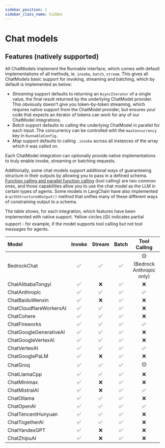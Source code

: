 ```yaml
---
sidebar_position: 1
sidebar_class_name: hidden
---
```


# Chat models

## Features (natively supported)

All ChatModels implement the Runnable interface, which comes with default implementations of all methods, ie. `invoke`, `batch`, `stream`. This gives all ChatModels basic support for invoking, streaming and batching, which by default is implemented as below:

- _Streaming_ support defaults to returning an `AsyncIterator` of a single value, the final result returned by the underlying ChatModel provider. This obviously doesn't give you token-by-token streaming, which requires native support from the ChatModel provider, but ensures your code that expects an iterator of tokens can work for any of our ChatModel integrations.
- _Batch_ support defaults to calling the underlying ChatModel in parallel for each input. The concurrency can be controlled with the `maxConcurrency` key in `RunnableConfig`.
- _Map_ support defaults to calling `.invoke` across all instances of the array which it was called on.

Each ChatModel integration can optionally provide native implementations to truly enable invoke, streaming or batching requests.

Additionally, some chat models support additional ways of guaranteeing structure in their outputs by allowing you to pass in a defined schema.
[Function calling and parallel function calling](/docs/how_to/tool_calling) (tool calling) are two common ones, and those capabilities allow you to use the chat model as the LLM in certain types of agents.
Some models in LangChain have also implemented a `withStructuredOutput()` method that unifies many of these different ways of constraining output to a schema.

The table shows, for each integration, which features have been implemented with native support. Yellow circles (🟡) indicates partial support - for example, if the model supports tool calling but not tool messages for agents.

| Model                   | Invoke | Stream | Batch |        Tool Calling         | `withStructuredOutput()` |
| :---------------------- | :----: | :----: | :---: | :-------------------------: | :----------------------: |
| BedrockChat             |   ✅   |   ✅   |  ✅   | 🟡 (Bedrock Anthropic only) |            ❌            |
| ChatAlibabaTongyi       |   ✅   |   ❌   |  ✅   |             ❌              |            ❌            |
| ChatAnthropic           |   ✅   |   ✅   |  ✅   |             ✅              |            ✅            |
| ChatBaiduWenxin         |   ✅   |   ❌   |  ✅   |             ❌              |            ❌            |
| ChatCloudflareWorkersAI |   ✅   |   ✅   |  ✅   |             ❌              |            ❌            |
| ChatCohere              |   ✅   |   ✅   |  ✅   |             ❌              |            ❌            |
| ChatFireworks           |   ✅   |   ✅   |  ✅   |             ✅              |            ❌            |
| ChatGoogleGenerativeAI  |   ✅   |   ✅   |  ✅   |             ❌              |            ❌            |
| ChatGoogleVertexAI      |   ✅   |   ✅   |  ✅   |             ❌              |            ❌            |
| ChatVertexAI            |   ✅   |   ✅   |  ✅   |             ✅              |            ✅            |
| ChatGooglePaLM          |   ✅   |   ❌   |  ✅   |             ❌              |            ❌            |
| ChatGroq                |   ✅   |   ✅   |  ✅   |             🟡              |            ✅            |
| ChatLlamaCpp            |   ✅   |   ✅   |  ✅   |             ❌              |            ❌            |
| ChatMinimax             |   ✅   |   ❌   |  ✅   |             ❌              |            ❌            |
| ChatMistralAI           |   ✅   |   ❌   |  ✅   |             ✅              |            ✅            |
| ChatOllama              |   ✅   |   ✅   |  ✅   |             ❌              |            ❌            |
| ChatOpenAI              |   ✅   |   ✅   |  ✅   |             ✅              |            ✅            |
| ChatTencentHunyuan      |   ✅   |   ✅   |  ✅   |             ❌              |            ❌            |
| ChatTogetherAI          |   ✅   |   ✅   |  ✅   |             ❌              |            ❌            |
| ChatYandexGPT           |   ✅   |   ❌   |  ✅   |             ❌              |            ❌            |
| ChatZhipuAI             |   ✅   |   ❌   |  ✅   |             ❌              |            ❌            |
